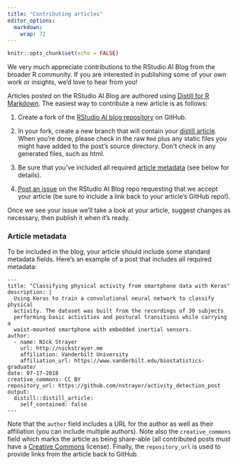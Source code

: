 ```yaml
---
title: "Contributing articles"
editor_options: 
  markdown: 
    wrap: 72
---
```


```r
knitr::opts_chunk$set(echo = FALSE)
```

We very much appreciate contributions to the RStudio AI Blog from the
broader R community. If you are interested in publishing some of your
own work or insights, we'd love to hear from you!

Articles posted on the RStudio AI Blog are authored using [Distill for R
Markdown](https://rstudio.github.io/distill). The easiest way to
contribute a new article is as follows:

1.  Create a fork of the [RStudio AI blog
    repository](https://github.com/rstudio/ai-blog) on GitHub.

2.  In your fork, create a new branch that will contain your [distill
    article](https://rstudio.github.io/distill). When you're done,
    please check in the raw `Rmd` plus any static files you might have added to the 
    post's source directory. Don't check in any generated files, such as html.

3.  Be sure that you've included all required [article metadata] (see
    below for details).

4.  [Post an issue](https://github.com/rstudio/ai-blog/issues) on the
    RStudio AI Blog repo requesting that we accept your article (be sure
    to include a link back to your article's GitHub repo!).

Once we see your issue we'll take a look at your article, suggest
changes as necessary, then publish it when it's ready.

### Article metadata

To be included in the blog, your article should include some standard
metadata fields. Here's an example of a post that includes all required
metadata:

``` .markup
---
title: "Classifying physical activity from smartphone data with Keras"
description: |
  Using Keras to train a convolutional neural network to classify physical
  activity. The dataset was built from the recordings of 30 subjects 
  performing basic activities and postural transitions while carrying a 
  waist-mounted smartphone with embedded inertial sensors.
author:
  - name: Nick Strayer 
    url: http://nickstrayer.me
    affiliation: Vanderbilt University
    affiliation_url: https://www.vanderbilt.edu/biostatistics-graduate/
date: 07-17-2018
creative_commons: CC BY
repository_url: https://github.com/nstrayer/activity_detection_post
output: 
  distill::distill_article:
    self_contained: false
---
```

Note that the `author` field includes a URL for the author as well as
their affiliation (you can include multiple authors). Note also the
`creative_commons` field which marks the article as being share-able
(all contributed posts must have a [Creative
Commons](https://creativecommons.org/) license). Finally, the
`repository_url` is used to provide links from the article back to
GitHub.
